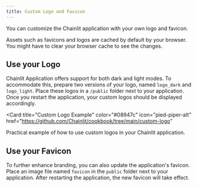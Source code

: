 ```yaml
---
title: Custom Logo and Favicon
---
```


You can customize the Chainlit application with your own logo and favicon.

<Warning>
  Assets such as favicons and logos are cached by default by your browser. You
  might have to clear your browser cache to see the changes.
</Warning>

## Use your Logo

Chainlit Application offers support for both dark and light modes. To accommodate this, prepare two versions of your logo, named `logo_dark` and `logo_light`. Place these logos in a `/public` folder next to your application. Once you restart the application, your custom logos should be displayed accordingly.

<Card
  title="Custom Logo Example"
  color="#08947c"
  icon="pied-piper-alt"
  href="https://github.com/Chainlit/cookbook/tree/main/custom-logo"
>
  Practical example of how to use custom logos in your Chainlit application.
</Card>

## Use your Favicon

To further enhance branding, you can also update the application's favicon. Place an image file named `favicon` in the `public` folder next to your application. After restarting the application, the new favicon will take effect.
